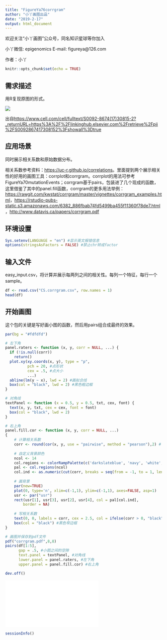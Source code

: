 ---
title: "FigureYa76corrgram"
author: "小丫画图出品"
date: "2019-2-17"
output: html_document
---
欢迎关注“小丫画图”公众号，同名知识星球等你加入

小丫微信: epigenomics  E-mail: figureya@126.com

作者：小丫

```{r setup, include=FALSE}
knitr::opts_chunk$set(echo = TRUE)
```

## 需求描述

用R复现原图的形式。

![](example.png)

出自<https://www.cell.com/cell/fulltext/S0092-8674(17)30815-2?_returnURL=https%3A%2F%2Flinkinghub.elsevier.com%2Fretrieve%2Fpii%2FS0092867417308152%3Fshowall%3Dtrue>

## 应用场景

同时展示相关系数和原始数据分布。

相关系数参考资料：<https://uc-r.github.io/correlations>。里面提到两个展示相关性的好用的画图工具：corrplot和corrgram。corrplot的用法可参考FigureYa70mutationEvents；corrgram基于pairs，包装进了几个现成的函数，这里借鉴了其中的panel.fill函数，corrgram的更多用法举例：<https://rawgit.com/kwstat/corrgram/master/vignettes/corrgram_examples.html>，<https://rstudio-pubs-static.s3.amazonaws.com/6382_886fbab74fd5499ba455f11360f78de7.html>，<http://www.datavis.ca/papers/corrgram.pdf>

## 环境设置

```{r}
Sys.setenv(LANGUAGE = "en") #显示英文报错信息
options(stringsAsFactors = FALSE) #禁止chr转成factor
```

## 输入文件

easy_input.csv，将计算并展示每两列之间的相关性。每列一个特征，每行一个sample。

```{r}
df <- read.csv("CS.corrgram.csv", row.names = 1)
head(df)
```

## 开始画图

这个包的关键是写好画小图的函数，然后用pairs组合成最终的效果。

```{r, fig.width=6, fig.height=6}
par(bg = "#fdfdfd")

# 左下角
panel.raters <- function (x, y, corr = NULL, ...) {
  if (!is.null(corr)) 
    return()
  plot.xy(xy.coords(x, y), type = "p", 
          pch = 20, #点形状
          cex = .5, #点大小
          ...)
  abline(lm(y ~ x), lwd = 2) #画拟合线
  box(col = "black", lwd = 2) #黑色粗边框
}

# 对角线
textPanel <- function (x = 0.5, y = 0.5, txt, cex, font) {
  text(x, y, txt, cex = cex, font = font)
  box(col = "black", lwd = 2)
}

# 右上角
panel.fill.cor <- function (x, y, corr = NULL, ...) 
{
    # 计算相关系数
    corr <- round(cor(x, y, use = "pairwise", method = "pearson"),2) # 可以换成"kendall"或 "spearman"
    
    # 自定义背景颜色
    ncol <- 14
    col.regions <- colorRampPalette(c('darkslateblue', 'navy', 'white', 'firebrick3', 'red'))
    pal <- col.regions(ncol)
    col.ind <- as.numeric(cut(corr, breaks = seq(from = -1, to = 1, length.out = ncol + 1), include.lowest = TRUE))
    
    # 画背景
    par(new=TRUE)
    plot(0, type='n', xlim=c(-1,1), ylim=c(-1,1), axes=FALSE, asp=1)
    usr <- par("usr")
    rect(usr[1], usr[3], usr[2], usr[4], col = pal[col.ind], 
        border = NA)
    
    # 写相关系数
    text(0, 0, labels = corr, cex = 2.5, col = ifelse(corr > 0, "black", "white"))
    box(col = "black") #黑色窄边框
}

# 画图并保存到pdf文件
pdf("corrgram.pdf",8,8)
pairs(df[1:5], 
      gap = .5, #小图之间的空隙
      text.panel = textPanel, #对角线
      lower.panel = panel.raters, #左下角
      upper.panel = panel.fill.cor) #右上角

dev.off()
```

![](corrgram.pdf)

```{r}
sessionInfo()
```